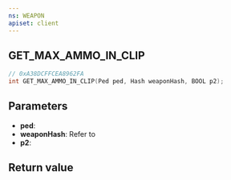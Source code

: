 ```yaml
---
ns: WEAPON
apiset: client
---
```

## GET_MAX_AMMO_IN_CLIP

```c
// 0xA38DCFFCEA8962FA
int GET_MAX_AMMO_IN_CLIP(Ped ped, Hash weaponHash, BOOL p2);
```


## Parameters
* **ped**:
* **weaponHash**: Refer to <EmbeddedEnum name="eWeaponHash" />
* **p2**:

## Return value
